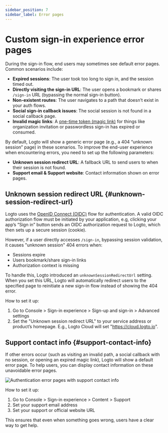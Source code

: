 ```yaml
---
sidebar_position: 7
sidebar_label: Error pages
---
```


# Custom sign-in experience error pages

During the sign-in flow, end users may sometimes see default error pages. Common scenarios include:

- **Expired sessions**: The user took too long to sign in, and the session timed out.
- **Directly visiting the sign-in URL**: The user opens a bookmark or shares `/sign-in` URL (bypassing the normal sign-in button).
- **Non-existent routes**: The user navigates to a path that doesn’t exist in your auth flows.
- **Social sign-in callback issues**: The social session is not found in a social callback page.
- **Invalid magic links**: A [one-time token (magic link)](/end-user-flows/one-time-token) for things like organization invitation or passwordless sign-in has expired or consumed.

By default, Logto will show a generic error page (e.g., a 404 “unknown session” page) in these scenarios. To improve the end-user experience when encountering errors, you need to set up the following parameters:

- **Unknown session redirect URL**: A fallback URL to send users to when their session is not found.
- **Support email & Support website**: Contact information shown on error pages.

## Unknown session redirect URL \{#unknown-session-redirect-url}

Logto uses the [OpenID Connect (OIDC)](https://auth.wiki/openid-connect) flow for authentication. A valid OIDC authorization flow must be initiated by your application, e.g, clicking your app’s “Sign in” button sends an OIDC authorization request to Logto, which then sets up a secure session (cookie).

However, if a user directly accesses `/sign-in`, bypassing session validation, it causes "unknown session" 404 errors when:

- Sessions expire
- Users bookmark/share sign-in links
- Authorization context is missing

To handle this, Logto introduced an `unknownSessionRedirectUrl` setting. When you set this URL, Logto will automatically redirect users to the specified page to reinitiate a new sign-in flow instead of showing the 404 error.

How to set it up:

1. Go to <CloudLink to="/sign-in-experience/sign-up-and-sign-in">Console > Sign-in experience > Sign-up and sign-in > Advanced settings</CloudLink>
2. Set the "Unknown session redirect URL" to your service address or product’s homepage. E.g., Logto Cloud will set "https://cloud.logto.io".

## Support contact info \{#support-contact-info}

If other errors occur (such as visiting an invalid path, a social callback with no session, or opening an expired magic link), Logto will show a default error page. To help users, you can display contact information on these unavoidable error pages.

<img
  src="/img/assets/sign-in-error-pages.png"
  alt="Authentication error pages with support contact info"
/>

How to set it up:

1. Go to <CloudLink to="/sign-in-experience/content">Console > Sign-in experience > Content > Support</CloudLink>
2. Set your support email address
3. Set your support or official website URL

This ensures that even when something goes wrong, users have a clear way to get help.
